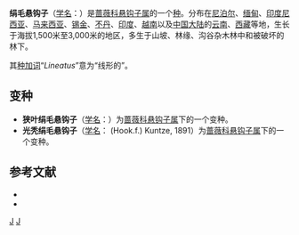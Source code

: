 {{Speciesbox
| genus = Rubus 
| species = lineatus
| authority = Reinw. ex Blume, 1826
| synonyms =
* ''Rubus lineatus'' f. ''glabrior'' (Hook.f.) Kuntze
* ''Rubus lineatus'' var. ''glabrior'' Hook.f.
* ''Rubus lineatus'' var. ''glandulosus'' Kuntze
* ''Rubus lineatus'' var. ''intermedius'' Kuntze
* ''Rubus lineatus'' var. ''lineatus''
}}

'''绢毛悬钩子'''（[[学名|学名]]：{{lang|la|''Rubus lineatus'' }}）是[[蔷薇科|蔷薇科]][[悬钩子属|悬钩子属]]的一个[[种|种]]。分布在[[尼泊尔|尼泊尔]]、[[缅甸|缅甸]]、[[印度尼西亚|印度尼西亚]]、[[马来西亚|马来西亚]]、[[锡金|锡金]]、[[不丹|不丹]]、[[印度|印度]]、[[越南|越南]]以及[[中国大陆|中国大陆]]的[[云南|云南]]、[[西藏|西藏]]等地，生长于海拔1,500米至3,000米的地区，多生于山坡、林缘、沟谷杂木林中和被破坏的林下。

其[[种加词|种加词]]“''Lineatus''”意为“线形的”。

== 变种 ==
* '''狭叶绢毛悬钩子'''（[[学名|学名]]：{{lang|la|'''''Rubus lineatus'' var. ''angustifolius'''''}}）为[[蔷薇科|蔷薇科]][[悬钩子属|悬钩子属]]下的一个变种。
* '''光秃绢毛悬钩子'''（[[学名|学名]]：{{lang|la|'''''Rubus lineatus'' var. ''glabrescens'''''}} (Hook.f.) Kuntze, 1891）为[[蔷薇科|蔷薇科]][[悬钩子属|悬钩子属]]下的一个变种。

== 参考文献 ==
<div class="references-small">
* {{cite web| url =http://www.bioinfo.cn/db05/KmzwSpecies.php?action=view&id=19298| title =绢毛悬钩子（原变种）| work =《中国高等植物数据库全库》| publisher =中国科学院微生物研究所| author =昆明植物研究所| accessdate =2009-02-25| deadurl =yes| archiveurl =https://web.archive.org/web/20160305032754/http://www.bioinfo.cn/db05/KmzwSpecies.php?action=view&id=19298| archivedate =2016-03-05}}
* {{FRPS}}
</div>
{{Taxonbar|from=Q15546681}}

[[Category:悬钩子属|J]]
[[Category:1826年描述的植物|J]]